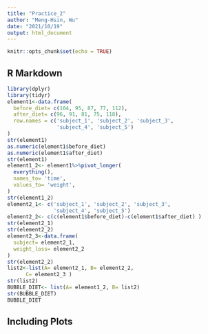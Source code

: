 ```yaml
---
title: "Practice_2"
author: "Meng-Hsin, Wu"
date: "2021/10/19"
output: html_document
---
```


```r
knitr::opts_chunk$set(echo = TRUE)
```

## R Markdown


```r
library(dplyr)
library(tidyr)
element1<-data.frame(
  before_diet= c(104, 95, 87, 77, 112),
  after_diet= c(96, 91, 81, 75, 118),
  row.names = c('subject_1', 'subject_2', 'subject_3', 
                'subject_4', 'subject_5')
)
str(element1)
as.numeric(element1$before_diet)
as.numeric(element1$after_diet)
str(element1)
element1_2<- element1%>%pivot_longer(
  everything(),
  names_to= 'time',
  values_to= 'weight',
)
str(element1_2)
element2_1<- c('subject_1', 'subject_2', 'subject_3', 
               'subject_4', 'subject_5')
element2_2<- c(c(element1$before_diet)-c(element1$after_diet) )
str(element2_1)
str(element2_2)
element2_3<-data.frame(
  subject= element2_1,
  weight_loss= element2_2
)
str(element2_2)
list2<-list(A= element2_1, B= element2_2, 
      C= element2_3 )
str(list2)
BUBBLE_DIET<- list(A= element1_2, B= list2)
str(BUBBLE_DIET)
BUBBLE_DIET
```

## Including Plots



```r

```

